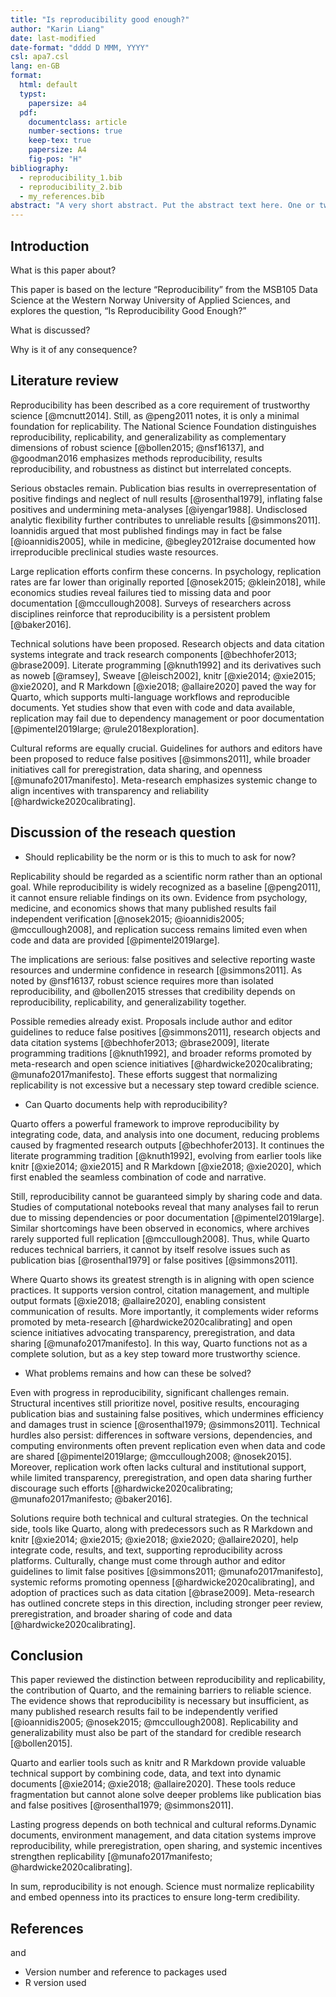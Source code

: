 ```yaml
---
title: "Is reproducibility good enough?"
author: "Karin Liang"
date: last-modified
date-format: "dddd D MMM, YYYY"
csl: apa7.csl
lang: en-GB
format:
  html: default
  typst:
    papersize: a4
  pdf:
    documentclass: article
    number-sections: true
    keep-tex: true
    papersize: A4
    fig-pos: "H"
bibliography:
  - reproducibility_1.bib
  - reproducibility_2.bib
  - my_references.bib
abstract: "A very short abstract. Put the abstract text here. One or two paragraphs summarising what follows below."
---
```


## Introduction

What is this paper about?

This paper is based on the lecture "Reproducibility" from the MSB105 Data Science at the Western Norway University of Applied Sciences, and explores the question, "Is Reproducibility Good Enough?"

What is discussed?




Why is it of any consequence?




## Literature review

Reproducibility has been described as a core requirement of trustworthy science [@mcnutt2014]. Still, as @peng2011 notes, it is only a minimal foundation for replicability. The National Science Foundation distinguishes reproducibility, replicability, and generalizability as complementary dimensions of robust science [@bollen2015; @nsf16137], and @goodman2016 emphasizes methods reproducibility, results reproducibility, and robustness as distinct but interrelated concepts.

Serious obstacles remain. Publication bias results in overrepresentation of positive findings and neglect of null results [@rosenthal1979], inflating false positives and undermining meta-analyses [@iyengar1988]. Undisclosed analytic flexibility further contributes to unreliable results [@simmons2011]. Ioannidis argued that most published findings may in fact be false [@ioannidis2005], while in medicine, @begley2012raise documented how irreproducible preclinical studies waste resources.

Large replication efforts confirm these concerns. In psychology, replication rates are far lower than originally reported [@nosek2015; @klein2018], while economics studies reveal failures tied to missing data and poor documentation [@mccullough2008]. Surveys of researchers across disciplines reinforce that reproducibility is a persistent problem [@baker2016].

Technical solutions have been proposed. Research objects and data citation systems integrate and track research components [@bechhofer2013; @brase2009]. Literate programming [@knuth1992] and its derivatives such as noweb [@ramsey], Sweave [@leisch2002], knitr [@xie2014; @xie2015; @xie2020], and R Markdown [@xie2018; @allaire2020] paved the way for Quarto, which supports multi-language workflows and reproducible documents. Yet studies show that even with code and data available, replication may fail due to dependency management or poor documentation [@pimentel2019large; @rule2018exploration].

Cultural reforms are equally crucial. Guidelines for authors and editors have been proposed to reduce false positives [@simmons2011], while broader initiatives call for preregistration, data sharing, and openness [@munafo2017manifesto]. Meta-research emphasizes systemic change to align incentives with transparency and reliability [@hardwicke2020calibrating].





## Discussion of the reseach question

-   Should replicability be the norm or is this to much to ask for now?

Replicability should be regarded as a scientific norm rather than an optional goal. While reproducibility is widely recognized as a baseline [@peng2011], it cannot ensure reliable findings on its own. Evidence from psychology, medicine, and economics shows that many published results fail independent verification [@nosek2015; @ioannidis2005; @mccullough2008], and replication success remains limited even when code and data are provided [@pimentel2019large].

The implications are serious: false positives and selective reporting waste resources and undermine confidence in research [@simmons2011]. As noted by @nsf16137, robust science requires more than isolated reproducibility, and @bollen2015 stresses that credibility depends on reproducibility, replicability, and generalizability together.

Possible remedies already exist. Proposals include author and editor guidelines to reduce false positives [@simmons2011], research objects and data citation systems [@bechhofer2013; @brase2009], literate programming traditions [@knuth1992], and broader reforms promoted by meta-research and open science initiatives [@hardwicke2020calibrating; @munafo2017manifesto]. These efforts suggest that normalizing replicability is not excessive but a necessary step toward credible science.


-   Can Quarto documents help with reproducibility?

Quarto offers a powerful framework to improve reproducibility by integrating code, data, and analysis into one document, reducing problems caused by fragmented research outputs [@bechhofer2013]. It continues the literate programming tradition [@knuth1992], evolving from earlier tools like knitr [@xie2014; @xie2015] and R Markdown [@xie2018; @xie2020], which first enabled the seamless combination of code and narrative.

Still, reproducibility cannot be guaranteed simply by sharing code and data. Studies of computational notebooks reveal that many analyses fail to rerun due to missing dependencies or poor documentation [@pimentel2019large]. Similar shortcomings have been observed in economics, where archives rarely supported full replication [@mccullough2008]. Thus, while Quarto reduces technical barriers, it cannot by itself resolve issues such as publication bias [@rosenthal1979] or false positives [@simmons2011].

Where Quarto shows its greatest strength is in aligning with open science practices. It supports version control, citation management, and multiple output formats [@xie2018; @allaire2020], enabling consistent communication of results. More importantly, it complements wider reforms promoted by meta-research [@hardwicke2020calibrating] and open science initiatives advocating transparency, preregistration, and data sharing [@munafo2017manifesto]. In this way, Quarto functions not as a complete solution, but as a key step toward more trustworthy science.


-   What problems remains and how can these be solved?

Even with progress in reproducibility, significant challenges remain. Structural incentives still prioritize novel, positive results, encouraging publication bias and sustaining false positives, which undermines efficiency and damages trust in science [@rosenthal1979; @simmons2011]. Technical hurdles also persist: differences in software versions, dependencies, and computing environments often prevent replication even when data and code are shared [@pimentel2019large; @mccullough2008; @nosek2015]. Moreover, replication work often lacks cultural and institutional support, while limited transparency, preregistration, and open data sharing further discourage such efforts [@hardwicke2020calibrating; @munafo2017manifesto; @baker2016].

Solutions require both technical and cultural strategies. On the technical side, tools like Quarto, along with predecessors such as R Markdown and knitr [@xie2014; @xie2015; @xie2018; @xie2020; @allaire2020], help integrate code, results, and text, supporting reproducibility across platforms. Culturally, change must come through author and editor guidelines to limit false positives [@simmons2011; @munafo2017manifesto], systemic reforms promoting openness [@hardwicke2020calibrating], and adoption of practices such as data citation [@brase2009]. Meta-research has outlined concrete steps in this direction, including stronger peer review, preregistration, and broader sharing of code and data [@hardwicke2020calibrating].

## Conclusion

This paper reviewed the distinction between reproducibility and replicability, the contribution of Quarto, and the remaining barriers to reliable science. The evidence shows that reproducibility is necessary but insufficient, as many published research results fail to be independently verified [@ioannidis2005; @nosek2015; @mccullough2008]. Replicability and generalizability must also be part of the standard for credible research [@bollen2015].

Quarto and earlier tools such as knitr and R Markdown provide valuable technical support by combining code, data, and text into dynamic documents [@xie2014; @xie2018; @allaire2020]. These tools reduce fragmentation but cannot alone solve deeper problems like publication bias and false positives [@rosenthal1979; @simmons2011].

Lasting progress depends on both technical and cultural reforms.Dynamic documents, environment management, and data citation systems improve reproducibility, while preregistration, open sharing, and systemic incentives strengthen replicability [@munafo2017manifesto; @hardwicke2020calibrating].

In sum, reproducibility is not enough. Science must normalize replicability and embed openness into its practices to ensure long-term credibility.



## References

and

-   Version number and reference to packages used
-   R version used
